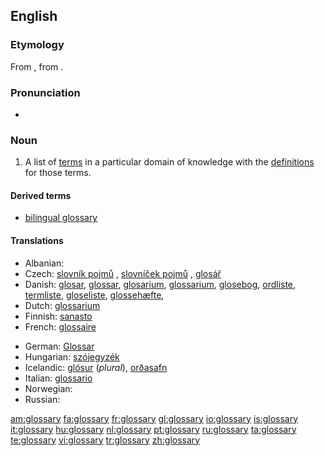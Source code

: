 {{selfref|There is a '''[[Appendix:Glossary|Glossary of terms]]''' used in Wiktionary, and [[:Category:Glossaries]]}}

==English==
{{wikipedia}}

===Etymology===
From {{etyl|la}} {{term|glossarium|glossārium}}, from {{term|glossa|glōssa|word}}.

===Pronunciation===
* {{IPA|/ˈglɒsəɹi/}}

===Noun===
{{en-noun|glossaries}}

# {{lexicography}} A list of [[term]]s in a particular domain of knowledge with the [[definition]]s for those terms.

====Derived terms====
* [[bilingual glossary]]

====Translations====
{{trans-top|list of words with their definitions}}
* Albanian: {{t|sq|fjalorth‎|m}}
* Czech: [[slovník pojmů]] {{m}}, [[slovníček pojmů]] {{m}}, [[glosář]] {{m}}
* Danish: [[glosar]], [[glossar]], [[glosarium]], [[glossarium]], [[glosebog]], [[ordliste]], [[termliste]], [[gloseliste]], [[glossehæfte]],
* Dutch: [[glossarium]] {{n}}
* Finnish: [[sanasto]]
* French: [[glossaire]]
{{trans-mid}}
* German: [[Glossar]] {{n}}
* Hungarian: [[szójegyzék]]
* Icelandic: [[glósur]] {{f}} (''plural''), [[orðasafn]] {{n}}
* Italian: [[glossario]] {{m}}
* Norwegian: {{t-|no|glossar|n}}
* Russian: {{t|ru|глоссарий|tr=glossárij|m}}
{{trans-bottom}}

[[am:glossary]]
[[fa:glossary]]
[[fr:glossary]]
[[gl:glossary]]
[[io:glossary]]
[[is:glossary]]
[[it:glossary]]
[[hu:glossary]]
[[nl:glossary]]
[[pt:glossary]]
[[ru:glossary]]
[[ta:glossary]]
[[te:glossary]]
[[vi:glossary]]
[[tr:glossary]]
[[zh:glossary]]
